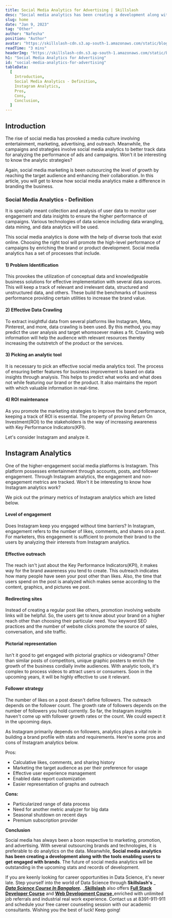 ```yaml
---
title: Social Media Analytics for Advertising | Skillslash
desc: "Social media analytics has been creating a development along with the tools enabling users to get engaged with brands."
slug: home
date: "Jan 9, 2023"
tag: "Other"
author: "Nafesha"
position: "Author"
avatar: "https://skillslash-cdn.s3.ap-south-1.amazonaws.com/static/blog/avatar-01.webp"
readTime: "3 mins"
headerImg: "https://skillslash-cdn.s3.ap-south-1.amazonaws.com/static/blog/socialMediaAnalyticsForAdvertising.jpg"
h1: "Social Media Analytics for Advertising"
id: "social-media-analytics-for-advertising"
tableData:
  [
    Introduction,
    Social Media Analytics - Definition,
    Instagram Analytics,
    Pros,
    Cons,
    Conclusion,
  ]
---
```


## Introduction

The rise of social media has provoked a media culture involving entertainment, marketing, advertising, and outreach. Meanwhile, the campaigns and strategies involve social media analytics to better track data for analyzing the performance of ads and campaigns. Won't it be interesting to know the analytic strategies?

Again, social media marketing is been outsourcing the level of growth by reaching the target audience and enhancing their collaboration. In this article, you will get to know how social media analytics make a difference in branding the business.

### **Social Media Analytics - Definition**

It is specially meant collection and analysis of user data to monitor user engagement and data insights to ensure the higher performance of campaigns. Various technologies of data science including data wrangling, data mining, and data analytics will be used.

This social media analytics is done with the help of diverse tools that exist online. Choosing the right tool will promote the high-level performance of campaigns by enriching the brand or product development. Social media analytics has a set of processes that include.

#### 1) Problem Identification

This provokes the utilization of conceptual data and knowledgeable business solutions for effective implementation with several data sources. This will keep a track of relevant and irrelevant data, structured and unstructured data, and others. These build the benchmarks of business performance providing certain utilities to increase the brand value.

#### 2) Effective Data Crawling

To extract insightful data from several platforms like Instagram, Meta, Pinterest, and more, data crawling is been used. By this method, you may predict the user analysis and target whomsoever makes a fit. Crawling web information will help the audience with relevant resources thereby increasing the outstretch of the product or the services.

#### 3) Picking an analytic tool

It is necessary to pick an effective social media analytics tool. The process of ensuring better features for business improvement is based on data insights through analysis. This helps to predict what works and what does not while featuring our brand or the product. It also maintains the report with which valuable information in real-time.

#### 4) ROI maintenance

As you promote the marketing strategies to improve the brand performance, keeping a track of ROI is essential. The property of proving Return On Investment(ROI) to the stakeholders is the way of increasing awareness with Key Performance Indicators(KPI).

Let's consider Instagram and analyze it.

## Instagram Analytics

One of the higher-engagement social media platforms is Instagram. This platform possesses entertainment through accounts, posts, and follower engagement. Through Instagram analytics, the engagement and non-engagement metrics are tracked. Won't it be interesting to know how Instagram analytics work?

We pick out the primary metrics of Instagram analytics which are listed below.

#### Level of engagement

Does Instagram keep you engaged without time barriers? In Instagram, engagement refers to the number of likes, comments, and shares on a post. For marketers, this engagement is sufficient to promote their brand to the users by analyzing their interests from Instagram analytics.

#### Effective outreach

The reach isn't just about the Key Performance Indicators(KPI), it makes way for the brand awareness you tend to create. This outreach indicates how many people have seen your post other than likes. Also, the time that users spend on the post is analyzed which makes sense according to the content, graphics, and pictures we post.

#### Redirecting sites

Instead of creating a regular post like others, promotion involving website links will be helpful. So, the users get to know about your brand on a higher reach other than choosing their particular need. Your keyword SEO practices and the number of website clicks promote the source of sales, conversation, and site traffic.

#### Pictorial representation

Isn't it good to get engaged with pictorial graphics or videograms? Other than similar posts of competitors, unique graphic posters to enrich the growth of the business cordially invite audiences. With analytic tools, it's complex to process videos to attract users or consumers. Soon in the upcoming years, it will be highly effective to use it relevant.

#### Follower strategy

The number of likes on a post doesn't define followers. The outreach depends on the follower count. The growth rate of followers depends on the number of followers you hold currently. So far, the Instagram insights haven't come up with follower growth rates or the count. We could expect it in the upcoming days.

As Instagram primarily depends on followers, analytics plays a vital role in building a brand profile with stats and requirements. Here're some pros and cons of Instagram analytics below.

Pros:

- Calculative likes, comments, and sharing history
- Marketing the target audience as per their preference for usage
- Effective user experience management
- Enabled data report customization
- Easier representation of graphs and outreach

**Cons:**

- Particularized range of data process
- Need for another metric analyzer for big data
- Seasonal shutdown on recent days
- Premium subscription provider

**Conclusion**

Social media has always been a boon respective to marketing, promotion, and advertising. With several outsourcing brands and technologies, it is preferable to do analytics on the data. Meanwhile, **Social media analytics has been creating a development along with the tools enabling users to get engaged with brands**. The future of social media analytics will be outstanding in the upcoming stats and records of development.

If you are keenly looking for career opportunities in Data Science, it's never late. Step yourself into the world of Data Science through **Skillslash's** \_ _**[Data Science Course In Bangalore](https://skillslash.com/data-science-course-in-bangalore/).**_ \_**[Skillslash](https://skillslash.com/)** also offers **[Full Stack Developer Course](https://skillslash.com/full-stack-developer-course-in-bangalore)** and **[Web Development Course](https://skillslash.com/web-development-course-in-bangalore)**\_enriched with unlimited job referrals and industrial real work experience. Contact us at 8391-911-911 and schedule your free career counseling session with our academic consultants. Wishing you the best of luck! Keep going!
